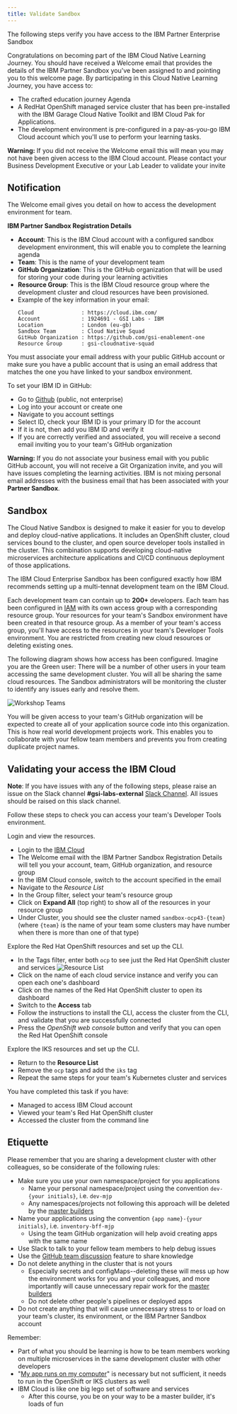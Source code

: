 ```yaml
---
title: Validate Sandbox
---
```


<PageDescription>

The following steps verify you have access to the IBM Partner Enterprise 
 Sandbox

</PageDescription>

Congratulations on becoming part of the IBM Cloud Native Learning Journey. You should have received a Welcome email that provides the details of the IBM Partner Sandbox you've been assigned to and pointing you to this welcome page. By participating in this Cloud Native Learning Journey, you have access to:
- The crafted education journey Agenda
- A RedHat OpenShift managed service cluster that has been pre-installed with the IBM Garage Cloud Native Toolkit and IBM Cloud Pak for Applications. 
 - The development environment is pre-configured in a pay-as-you-go IBM Cloud account which you'll use to perform your learning tasks.

<InlineNotification kind="warning">

**Warning:** If you did not receive the Welcome email this will mean you may
 not have been given access to the IBM Cloud account. Please contact your 
  Business Development Executive or your Lab Leader to validate your invite

</InlineNotification>

## Notification

The Welcome email gives you detail on how to access the development environment for team.

**IBM Partner Sandbox Registration Details**
- **Account**: This is the IBM Cloud account with a configured sandbox development environment, this will enable you to complete the learning agenda
- **Team**: This is the name of your development team
- **GitHub Organization**: This is the GitHub organization that will be used for storing your code during your learning activities
- **Resource Group**: This is the IBM Cloud resource group where the development cluster and cloud resources have been provisioned.
- Example of the key information in your email:
    ```
    Cloud               : https://cloud.ibm.com/
    Account             : 1924691 - GSI Labs - IBM
    Location            : London (eu-gb)
    Sandbox Team        : Cloud Native Squad
    GitHub Organization : https://github.com/gsi-enablement-one
    Resource Group      : gsi-cloudnative-squad
    ```

You must associate your email address with your public GitHub account or make sure you have a public account that is using an email address that matches the one you have linked to your sandbox environment. 

To set your IBM ID in GitHub:
- Go to [Github](https://github.com) (public, not enterprise)
- Log into your account or create one
- Navigate to you account settings
- Select ID, check your IBM ID is your primary ID for the account
- If it is not, then add you IBM ID and verify it
- If you are correctly verified and associated, you will receive a second email inviting you to your team's GitHub organization

<InlineNotification kind="warning">

**Warning:** If you do not associate your business email with you public GitHub account, you will not receive
a Git Organization invite, and you will have issues completing the learning activities. IBM is not mixing personal email addresses with the business email that has been associated with your **Partner Sandbox**.

</InlineNotification>

## Sandbox

The Cloud Native Sandbox is designed to make it easier for you to develop and deploy cloud-native applications. It includes an OpenShift cluster, cloud services bound to the cluster, and open source developer tools installed in the cluster. This combination supports developing cloud-native microservices architecture applications and CI/CD continuous deployment of those applications. 

The IBM Cloud Enterprise Sandbox has been configured exactly how IBM
 recommends
 setting up a multi-tennat development team on the IBM Cloud. 

Each development team can contain up to **200+** developers. Each team has
 been configured in [IAM](https://cloud.ibm.com/docs/iam) with its own access
  group with a corresponding resource group. Your resources for your team's
   Sandbox environment have been created in that resource group. As a member of
    your team's access group, you'll have access to the resources in your team's Developer Tools environment. You are restricted from creating new cloud resources or deleting existing ones.

The following diagram shows how access has been configured. Imagine you are the Green user: There will be a number of other users in your team accessing the same development cluster. You will all be sharing the same cloud resources. The Sandbox administrators will be monitoring the cluster to identify any issues early and resolve them.

![Workshop Teams](/workshop-teams.png)

You will be given access to your team's GitHub organization will be expected to create all of your application source code into this organization. This is how real world development projects work. This enables you to collaborate with your fellow team members and prevents you from creating duplicate project names.

## Validating your access the IBM Cloud

<InlineNotification>

**Note**: If you have issues with any of the following steps, please raise an issue on the Slack channel **#gsi-labs-external** [Slack Channel](https://gsicsi.slack.com/archives/CSRDJD5HA). All issues should be raised on this slack channel.

</InlineNotification>

Follow these steps to check you can access your team's Developer Tools environment.

Login and view the resources.

- Login to the [IBM Cloud](https://cloud.ibm.com)
- The Welcome email with the IBM Partner Sandbox Registration Details will tell you your account, team, GitHub organization, and resource group
- In the IBM Cloud console, switch to the account specified in the email
- Navigate to the *Resource List*
- In the Group filter, select your team's resource group
- Click on **Expand All** (top right) to show all of the resources in your resource group
- Under Cluster, you should see the cluster named `sandbox-ocp43-{team}` 
  (where `{team}` is the name of your team some clusters may have number when there is more 
  than one of that type)

Explore the Red Hat OpenShift resources and set up the CLI.

- In the Tags filter, enter both `ocp` to see just the Red Hat
 OpenShift cluster and services
![Resource List](devtoolsservices.png)
- Click on the name of each cloud service instance and verify you can open each one's dashboard
- Click on the names of the Red Hat OpenShift cluster to open its dashboard
- Switch to the **Access** tab
- Follow the instructions to install the CLI, access the cluster from the CLI, and validate that you are successfully connected
- Press the *OpenShift web console* button and verify that you can open the Red Hat OpenShift console

Explore the IKS resources and set up the CLI.

- Return to the **Resource List**
- Remove the `ocp` tags and add the `iks` tag
- Repeat the same steps for your team's Kubernetes cluster and services

<InlineNotification kind="success">

You have completed this task if you have:
- Managed to access IBM Cloud account
- Viewed your team's Red Hat OpenShift cluster
- Accessed the cluster from the command line

</InlineNotification>

## Etiquette

Please remember that you are sharing a development cluster with other colleagues, so be considerate of the following rules:

- Make sure you use your own namespace/project for you applications
    - Name your personal namespace/project using the convention `dev-{your initials}`, i.e. `dev-mjp`
    - Any namespaces/projects not following this approach will be deleted by the [master builders](https://www.youtube.com/watch?v=Um-PlX6oPBQ)
- Name your applications using the convention `{app name}-{your initials}`, i.e. `inventory-bff-mjp`
    - Using the team GitHub organization will help avoid creating apps with the same name
- Use Slack to talk to your fellow team members to help debug issues
- Use the [GitHub team discussion](https://help.github.com/en/github/building-a-strong-community/about-team-discussions) feature to share knowledge
- Do not delete anything in the cluster that is not yours
    - Especially secrets and configMaps--deleting these will mess up how the environment works for you and your colleagues, and more importantly will cause unnecessary repair work for the [master builders](https://www.youtube.com/watch?v=Um-PlX6oPBQ)
    - Do not delete other people's pipelines or deployed apps
- Do not create anything that will cause unnecessary stress to or load on your team's cluster, its environment, or the IBM Partner Sandbox account

Remember:
- Part of what you should be learning is how to be team members working on multiple microservices in the same development cluster with other developers
- "[My app runs on my computer](https://donthitsave.com/comic/2016/07/15/it-works-on-my-computer)" is necessary but not sufficient, it needs to run in the OpenShift or IKS clusters as well
- IBM Cloud is like one big lego set of software and services
    - After this course, you be on your way to be a master builder, it's loads of fun
